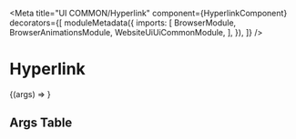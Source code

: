


<Meta
  title="UI COMMON/Hyperlink"
  component={HyperlinkComponent}
  decorators={[
    moduleMetadata({
      imports: [
        BrowserModule,
        BrowserAnimationsModule,
        WebsiteUiUiCommonModule,
      ],
    }),
  ]}
/>

# Hyperlink

<Story height="500px" name="Default">
  {(args) => <drp-hyperlink {...args} />}
</Story>

## Args Table

<ArgsTable of={HyperlinkComponent} />
